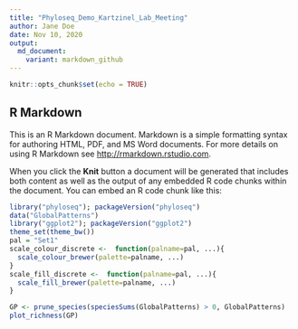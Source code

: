 ```yaml
---
title: "Phyloseq_Demo_Kartzinel_Lab_Meeting"
author: Jane Doe
date: Nov 10, 2020
output:
  md_document:
    variant: markdown_github
---
```


```r
knitr::opts_chunk$set(echo = TRUE)
```

## R Markdown

This is an R Markdown document. Markdown is a simple formatting syntax for authoring HTML, PDF, and MS Word documents. For more details on using R Markdown see <http://rmarkdown.rstudio.com>.

When you click the **Knit** button a document will be generated that includes both content as well as the output of any embedded R code chunks within the document. You can embed an R code chunk like this:
```r
library("phyloseq"); packageVersion("phyloseq")
data("GlobalPatterns")
library("ggplot2"); packageVersion("ggplot2")
theme_set(theme_bw())
pal = "Set1"
scale_colour_discrete <-  function(palname=pal, ...){
  scale_colour_brewer(palette=palname, ...)
}
scale_fill_discrete <-  function(palname=pal, ...){
  scale_fill_brewer(palette=palname, ...)
}

GP <- prune_species(speciesSums(GlobalPatterns) > 0, GlobalPatterns)
plot_richness(GP)
```

